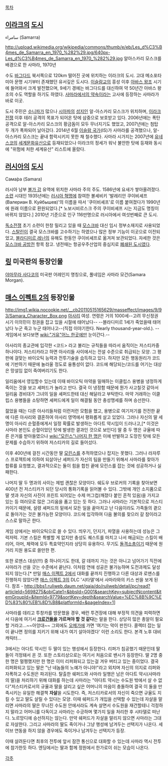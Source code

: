 [[목차]]

== [[이라크]]의 [[도시]] ==
سامراء (Samarra)

http://upload.wikimedia.org/wikipedia/commons/thumb/e/eb/Les_d%C3%B4mes_de_Samarra_en_1970_%282%29.jpg/640px-Les_d%C3%B4mes_de_Samarra_en_1970_%282%29.jpg
알아스카리 모스크를 배경으로 한 사마라, 1970년

수도 [[바그다드]] 북서쪽으로 120km 떨어진 곳에 위치하는 이라크의 도시. 고대 메소포타미아 문명 시기부터 존재했던 유서깊은 도시다. [[이슬람교]]의 흥성 이후 [[아바스 왕조]] 시기에 들어와서 크게 발전했으며, 9세기 경에는 바그다드를 대신하여 약 50년간 아바스 왕조의 수도 역할을 하기도 하였다. [[사마라에서의 약속]]이라는 고사에 등장하는 사마라가 바로 이곳.

도시 주민은 [[수니파]]가 많으나 [[시아파]]의 [[성지]]인 알-아스카리 모스크가 위치하며, [[이라크 전쟁]] 이후 테러 공격의 목표가 되어온 탓에 삼중으로 보호받고 있다. 2006년에는 폭탄 공격으로 알-아스카리 모스크의 황금돔이 모두 무너지기도 했었고, 2007년에는 첨탑 두 개가 폭파되어 날아갔다. 2014년 6월 [[이슬람 국가]](IS)가 사마라를 공격했으나, 알-아스카리 모스크는 끝내 함락시키지 못한 채 철수했다. 사마라 시가지는 2007년에 [[유네스코]]의 [[세계문화유산]]으로 등재되었으나 이라크의 정세가 워낙 불안한 탓에 등재와 동시에 "위험에 처한 세계유산" 리스트에 올랐다.

== [[러시아]]의 [[도시]] ==
Сама́ра (Samara)

러시아 남부 [[볼가 강]] 유역에 위치한 사마라 주의 주도. 1586년에 요새가 쌓아올려졌다. [[소련]] 시대인 1935년에는 [[러시아 혁명]]에 참여한 볼셰비키 '발레리안 쿠이비셰프(Валериан В. Куйбышев)'의 이름을 따서 '쿠이비셰프'로 이름 붙여졌다가 1990년에 원래 이름으로 환원되었다.[* 노보시비르스크 주의 쿠이비셰프 시는 지금도 명칭이 바뀌지 않았다.] 2010년 기준으로 인구 116만명으로 러시아에서 여섯번째로 큰 도시.

[[독소전쟁]] 초기 소련이 한창 밀리고 있을 때 [[모스크바]] 대신 임시 정부소재지로 사용되었다. [[스탈린]]이 결국 모스크바를 고수하기는 하였으나 많은 정부 기능이 이곳으로 이전되었고, [[블라디미르 레닌]]의 유해도 한동안 쿠이비셰프로 옮겨져 보관되었다. 자세한 것은 [[모스크바 공방전]] 항목 참고. 냉전때는 항공우주산업의 중심지로 [[비밀도시|폐쇄된 도시]]였다.

== [[링]] 미국판의 등장인물 ==
[[야마무라 사다코]]의 미국판 어레인지 명칭으로, 풀네임은 사마라 모건(Samara Morgan).

== [[매스 이펙트 2]]의 등장인물 ==
http://img1.wikia.nocookie.net/__cb20110515165629/masseffect/images/9/93/Samara_Character_Box.png
[[아사리]] 여성. 연령은 거의 1000세--고려 무신정권 시기 이의민이 정권을 잡고 있을 시절에 태어났다-- --블라디미르 1세가 죽었을때 태어났다 누군 죽고 누군 태어나고--(직접 이야기한다. Nearly thousand-year-old.).
--게임에서 보다보면 [[wiki:"거유"어느 한곳]]에만 눈이간다.--

아사리의 종교관에 입각한 <코드> 라고 불리는 규칙들을 따라서 움직이는 저스티카중 하나이다. 저스티카라고 하면 아사리들 사이에서는 전설 수준으로 취급되는 모양. 그 평판에 걸맞는 바이오틱 능력과 전투기술을 습득하고 있다. 하지만 모든 행동원리가 코드에 기반하기 때문에 놀라울 정도로 융통성이 없다. 코드에 해당되는/코드를 어기는 대상은 망설임 없이 죽여버리기도 한다.

일리움에서 영입할수 있는데 이때 바이오틱 마약을 밀매하는 이클립스 용병을 냉정하게 죽이는 것을 보고 셰퍼드가 놀라고 만다. 결국 이 냉정함 때문에 뭔가 사고칠것 같아서 일리움 경비대가 그녀의 일을 셰퍼드한테 대신 해달라고 부탁한다. 마약 거래하는 이클립스 용병들을 소탕하면 셰퍼드에게 일이 해결될 동안 충성맹세를 하며 승선한다.

젊었을 때는 다른 아사리들처럼 이런저런 모험을 했고, 용병으로 여기저기를 전전한 끝에 다른 아사리와 결혼하여 아사리 영역에서 평화롭게 살고 있었다. 그러나 자신의 딸 세 명이 아사리 순혈종에게서 일정 확률로 발생하는 아다트 약시임이 드러나고,[* 이것은 사마라 본인도 순혈이었던 탓에 발생한 결과인 것으로 보인다] 딸 중 두 명은 규율에 따른 은거를 받아들였으나 [[wiki:"모린스"나머지 한 명]]은 이에 반발하고 도망친 탓에 모든 문제를 수습하기 위하여 저스티카의 길로 들어섰다.

이후 400년에 걸친 시간동안 딸 [[모린스]]를 추적하였으나 잡지는 못했다. 그러나 라자루스 프로젝트에 의하여 되살아난 셰퍼드가 자신의 팀을 만들기 위해서 사마라를 찾아가 합류를 요청했고, 결과적으로는 둘이 힘을 합친 끝에 모린스를 잡는 것에 성공하거나 실패한다.

나머지 딸 두 명과의 사이는 제법 괜찮은 모양이다. 쉐도우 브로커의 기록을 찾아보면 400년 전 저스티카가 되던 당시의 통화기록을 읽어볼 수 있다. 그밖에 개인 소지품으로 딸 셋과 자신의 사진이 프린트 되어있는 수제 머그컵(깨졌다 붙인 흔적 있음)을 가지고 있는 등 여러모로 많은 그리움을 품고 있는 듯 하다. 그러나 사마라는 기본적으로 저스티카이기 때문에, 설령 셰퍼드의 밑에서 모든 일을 끝마치고 난 다음이라도 가족들의 곁으로 돌아가는 것은 불가능한 모양이다. 코드에 입각하여 다음 불의를 찾으러 갈 참이라고 스스로 말하곤 한다.

게임 상에서는 바이오틱으로 쓸 수 있다. 띄우기, 던지기, 파열을 사용하는데 성능은 그럭저럭. 기본 스킬은 특별할 게 없지만 충성도 퀘스트를 마치고 나서 해금되는 스킬이 배리어, 아머, 체력에 모두 특효약인지라 상당히 유용하다. 무기도 [[돌격소총]]이기 때문에 원거리 지원 용도로 쓸만한 편.

또한 로맨스 대상(!!!) 중 하나이기도 한데, 갈 데까지 가는 것은 아니고 넘어가기 직전에 사마라가 선을 긋는 수준에서 끝난다. 이처럼 연애 성공은 불가능하며 도전과제도 달성되지 않는다.[* 만일 [[매스 이펙트 2]]에서 대화를 끝까지 진행하고 다른 대상과 로맨스를 진행하지 않았다면 [[매스 이펙트 3]]의 DLC '시타델'에서 사마라와의 키스 씬을 보게 된다. 참조 - http://bbs1.ruliweb.daum.net/gaia/do/ruliweb/detail/pc/read?articleId=5698275&objCate1=&bbsId=G001&searchKey=subjectNcontent&itemGroupId=&itemId=9779&sortKey=depth&searchValue=%EC%8B%9C%ED%83%80%EB%8D%B8&platformId=&pageIndex=1]

사마라를 데리고 투창카를 방문했을 경우, 배런 투견장에 대해 부정적 의견을 피력하면서 다음에 여기서 '''[[크로건]]들을 가르쳐야 할 것 같다'''는 말을 한다. 상당히 많은 총알이 필요할 거라고...~~아앙대~~ 그외에도 [[오메가]]에 가면 '여기는 악이 판친다. 콜렉터 잡는 일이 끝나면 정의를 지키기 위해 내가 여기 살아야겠다' 이런 소리도 한다. 본격 노후 대비 캐릭터...

3에서는 아다트 약시인 두 딸이 있는 행성에서 등장한다. 리퍼가 침공했기 때문인데 딸들이 걱정돼서 온 것. 또한 스토리상으로는 여기서 처음으로 밴시가 등장한다.
딸 2명 중 한 명은 멀쩡했지만 한 명은 이미 리퍼화되고 있는걸 겨우 버티고 있는 중이었다. 결국 리퍼화되고 있는 딸은 "난 네놈들의 노예가 아니야!"라고 외치며 자신의 의지로 리퍼와 자폭하고 수도원은 파괴된다.
탈출한 쉐퍼드와 사마라 일행은 남은 아다트 약시(사마라의 딸)을 처리하기 위해 대화를 하는데 사마라는 "아다트 약시는 수도원 밖에서 살 수 없다"저스티카로서의 규율과 딸을 살리고 싶은 어머니의 마음이 충돌하여 결국 이 둘을 만족시키는 유일한 해결책 '''자살'''을 시도한다. 즉, 저스티카로서의 자신이 죽으면 규율도 지킬 수 있고 딸도 살릴 수 있다는 모양.
이때 쉐퍼드가 개입을 선택할 수 있는데 자살을 말리면 사마라의 딸은 무너진 수도원 안에서라도 계속 살면서 수도원을 재건할테니 걱정하지 말라고 어머니를 다독이고 사마라는 수긍하며 몇가지 일을 처리한 후 시타델로 떠난다. 노르망디에 승선하지는 않는다.
만약 쉐퍼드가 자살을 말리지 않으면 사마라는 그대로 자살한다. 그리고 사마라의 딸도 죽이거나 그냥 행성에 남겨두는 선택지가 나온다. 세이브 연동을 하지 않을 경우에도 죽이거나 남겨두는 선택지가 등장.
 
이때 살려둔다면 최후의 전투에 앞서 잠깐 통신으로 대화할 수 있는데 사마라 역시 전투에 참가한듯 하다. 엔딩에서는 딸과 함께 정원에서 한가로이 쉬는 모습이 나온다.

[[각주]]
